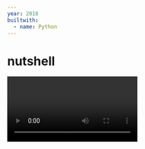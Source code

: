 ```yaml
---
year: 2018
builtwith:
  - name: Python
---
```


# nutshell

<Video n={0} float="left" />

There's a community of enthusiasts, mostly over at [Conwaylife](https://conwaylife.com/forums), that use programs
like [Golly](https://golly.sourceforge.net) to explore *cellular automata:* simulations that put cells on a grid and
make them interact with neighboring cells according to specific rules.

That's all there is to it, really, but the appeal is that even simple rules can give rise to hosts of crazy-complex
interactions. The most-famous cellular automaton in this respect is Conway's Game of Life, devised by mathematician
John Conway (RIP 2020) in the 1960s.

Conway's Game of Life is awesome, and you can [look it up](https://en.wikipedia.org/wiki/Conway's_Game_of_Life)
to find out more about how it works and why people like it. But it's not even the only CA there is!
Golly, the software from earlier, actually lets you explore all kinds of different ones
with a sort of built-in programming language: you feed it a bunch of rules like "if a blue cell is
surrounded by three yellow neighbors, it transitions into a yellow cell", and that translates into a whole
cellular-automaton system of your own definition. And it's a comprehensive, complete language, so it lets you
describe any CA that Golly could possibly simulate.

But it's pretty primitive. It's just way lower-level than is helpful sometimes, and it really loves making you
repeat yourself, which makes it hard to keep track of everything going on in a more-complex automaton.

<Video n={1} float="right" />

Personally, I had the idea one day to implement [Brainfuck](https://esolangs.org/wiki/Brainfuck) as a cellular automaton.
But doing it in Golly's CA language would have me writing about a thousand lines of code by hand, most of them redundant...
and, boy, does that not sound like a fun time. So I took the sensible way out by
[writing over 3,000 lines of code instead.](https://xkcd.com/1319/)

Long story short, it worked super well, and over to the right is the very first rule ever compiled with Nutshell: the
[Biham–Middleton–Levine traffic model](https://en.wikipedia.org/wiki/Biham%E2%80%93Middleton%E2%80%93Levine_traffic_model)!
(I don't have any practical use for it, but it's easy to implement and it looks pretty cool.) And then, with a good 4 months of
stop-and-start work, I got Brainfuck up and running. There it is at the very top of this page, running the following
program that outputs the text `Hello, world!`:

```brainfuck
++++++++
  [>++++
    [>++>+++>+++>+<<<<-]
  >+>+>->>+
    [<]
  <-]
>>.>---.+++++++..+++.>>.<-.<.+++.------.--------.>>+.>++.
```
```brainfuck
// EXPLANATION:
// [all credit to User:Rdebath via https://esolangs.org/wiki/Brainfuck#Hello.2C_World.21]

+++++ +++               Set Cell #0 to 8
[
    >++++               Add 4 to Cell #1; this will always set Cell #1 to 4
    [                   as the cell will be cleared by the loop
        >++             Add 4*2 to Cell #2
        >+++            Add 4*3 to Cell #3
        >+++            Add 4*3 to Cell #4
        >+              Add 4 to Cell #5
        <<<<-           Decrement the loop counter in Cell #1
    ]                   Loop till Cell #1 is zero
    >+                  Add 1 to Cell #2
    >+                  Add 1 to Cell #3
    >-                  Subtract 1 from Cell #4
    >>+                 Add 1 to Cell #6
    [<]                 Move back to the first zero cell you find; this will
                        be Cell #1 which was cleared by the previous loop
    <-                  Decrement the loop Counter in Cell #0
]                       Loop till Cell #0 is zero

The result of this is:
Cell No :   0   1   2   3   4   5   6
Contents:   0   0  72 104  88  32   8
Pointer :   ^

>>.                     Cell #2 has value 72 which is 'H'
>---.                   Subtract 3 from Cell #3 to get 101 which is 'e'
+++++ ++..+++.          Likewise for 'llo' from Cell #3
>>.                     Cell #5 is 32 for the space
<-.                     Subtract 1 from Cell #4 for 87 to give a 'W'
<.                      Cell #3 was set to 'o' from the end of 'Hello'
+++.----- -.----- ---.  Cell #3 for 'rl' and 'd'
>>+.                    Add 1 to Cell #5 gives us an exclamation point
>++.                    And finally a newline from Cell #6
```
